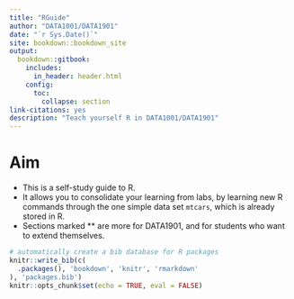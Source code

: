 ```yaml
--- 
title: "RGuide"
author: "DATA1001/DATA1901"
date: "`r Sys.Date()`"
site: bookdown::bookdown_site
output:
  bookdown::gitbook:
    includes:
      in_header: header.html
    config:
      toc:
        collapse: section
link-citations: yes
description: "Teach yourself R in DATA1001/DATA1901"
---
```


# Aim {-}

- This is a self-study guide to R.
- It allows you to consolidate your learning from labs, by learning new R commands through the one simple data set `mtcars`, which is already stored in R.
- Sections marked ** are more for DATA1901, and for students who want to extend themselves.


```r
# automatically create a bib database for R packages
knitr::write_bib(c(
  .packages(), 'bookdown', 'knitr', 'rmarkdown'
), 'packages.bib')
knitr::opts_chunk$set(echo = TRUE, eval = FALSE)
```
